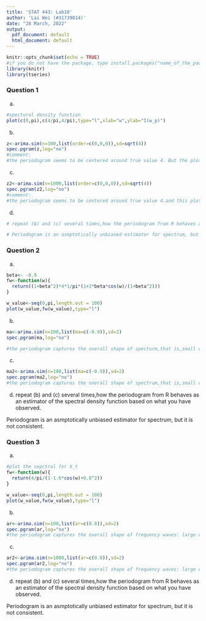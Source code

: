 ```yaml
---
title: 'STAT 443: Lab10'
author: 'Lai Wei (#31739014)'
date: "28 March, 2022"
output:
  pdf_document: default
  html_document: default
---
```


```r
knitr::opts_chunk$set(echo = TRUE)
#if you do not have the package, type install.packages("name_of_the_package")
library(knitr)
library(tseries)
```

### Question 1
(a)
```r
#spectural density function
plot(c(0,pi),c(4/pi,4/pi),type="l",xlab="w",ylab="I(w_p)")
```
(b)
```r
z<-arima.sim(n=100,list(order=c(0,0,0)),sd=sqrt(4))
spec.pgram(z,log="no")
#comment:
#the periodogram seems to be centered around true value 4. But the plot here has a lot of variations.
```
(c)
```r
z2<-arima.sim(n=1000,list(order=c(0,0,0)),sd=sqrt(4))
spec.pgram(z2,log="no")
#comment:
#the periodogram seems to be centered around true value 4.and this plot still has a lot of variantion.the larger sample size seem not helping in reducing the variance. the plot with larger sample size looks like more density
```

(d)
```r
# repeat (b) and (c) several times,how the periodogram from R behaves as an estimator of the spectral density function based on what you have observed.

# Periodogram is an asmptotically unbiased estimator for spectrum, but it is not consistent.
```

### Question 2
(a)
```r
beta<- -0.9
fw<-function(w){
  return((1+beta^2)*4*1/pi*(1+2*beta*cos(w)/(1+beta^2)))
}

w_value<-seq(0,pi,length.out = 100)
plot(w_value,fw(w_value),type="l")

```
(b)
```r
ma<-arima.sim(n=100,list(ma=c(-0.9)),sd=2)
spec.pgram(ma,log="no")

#the periodogram captures the overall shape of specturm,that is,small on low frequency, large on high frequency.
```
(c)
```r
ma2<-arima.sim(n=100,list(ma=c(-0.9)),sd=2)
spec.pgram(ma2,log="no")
#the periodogram captures the overall shape of spectrum,that is,small on low frequency, large on high frequency. with larger sample szie, the variation goes smaller.
```
(d)
repeat (b) and (c) several times,how the periodogram from R behaves as an estimator of the spectral density function based on what you have observed.

Periodogram is an asmptotically unbiased estimator for spectrum, but it is not consistent.


### Question 3
(a)
```r
#plot the sepctral for X_t
fw<-function(w){
  return(4/pi/(1-1.6*cos(w)+0.8^2))
}

w_value<-seq(0,pi,length.out = 100)
plot(w_value,fw(w_value),type="l")

```
(b)
```r
ar<-arima.sim(n=100,list(ar=c(0.8)),sd=2)
spec.pgram(ar,log="no")
#the periodogram captures the overall shape of frequency waves: large on low frequency, small on high frequency.
```

(c)
```r
ar2<-arima.sim(n=1000,list(ar=c(0.8)),sd=2)
spec.pgram(ar2,log="no")
#the periodogram captures the overall shape of frequency waves: large on low frequency, small on high frequency, with larger sample size, the variation goes smaller.
```
(d)
repeat (b) and (c) several times,how the periodogram from R behaves as an estimator of the spectral density function based on what you have observed.

Periodogram is an asmptotically unbiased estimator for spectrum, but it is not consistent.


